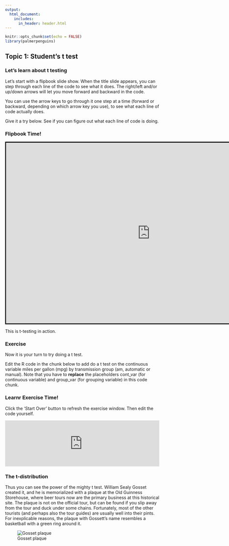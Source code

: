 ```yaml
---
output: 
  html_document:
    includes:
      in_header: header.html
---
```


```r
knitr::opts_chunk$set(echo = FALSE)
library(palmerpenguins)
```

## Topic 1: Student's t test

### Let's learn about t testing

Let's start with a flipbook slide show.
When the title slide appears, you can step through each line of the code to see what it does. The right/left and/or up/down arrows will let you move forward and backward in the code.

You can use the arrow keys to go through it one step at a time (forward or backward, depending on which arrow key you use), to see what each line of code actually does.

Give it a try below. See if you can figure out what each line of code is doing.

### Flipbook Time!

<!---FLIPBOOK EX 1--> 

<iframe style="margin:0 auto; border: solid black;" 
id="myIframe8" 
width = "940" height = "590" src="https://higgi13425.github.io/learnr_iframe/ttest_flipbook.html#1" 
scrolling="no"></iframe> 

<!-------------> 

This is t-testing in action.

### Exercise 

Now it is your turn to try doing a t test.

Edit the R code in the chunk below to add do a t test on the continuous variable miles per gallon (mpg) by transmission group (am, automatic or manual).
Note that you have to **replace** the placeholders cont_var (for continuous variable) and group_var (for grouping variable) in this code chunk.

### Learnr Exercise Time!

Click the 'Start Over' button to refresh the exercise window.
Then edit the code yourself.

<!---LEARNR EX 1--> 

<iframe style="margin:0 auto; min-width: 100%;" id="myIframe7" class="interactive"  src="https://pdrhiggins.shinyapps.io/learnr_app1/" scrolling="no" frameborder="no"></iframe> 

<!-------------> 

### The t-distribution

Thus you can see the power of the mighty t test. William Sealy Gosset created it, and he is memorialized with a plaque at the Old Guinness Storehouse, where beer tours now are the primary business at this historical site. The plaque is not on the official tour, but can be found if you slip away from the tour and duck under some chains. Fortunately, most of the other tourists (and perhaps also the tour guides) are usually well into their pints. For inexplicable reasons, the plaque with Gossett's name resembles a basketball with a green ring around it.

![Gosset plaque](Gosset.jpg)



<script>
  iFrameResize({}, ".interactive");
</script>

